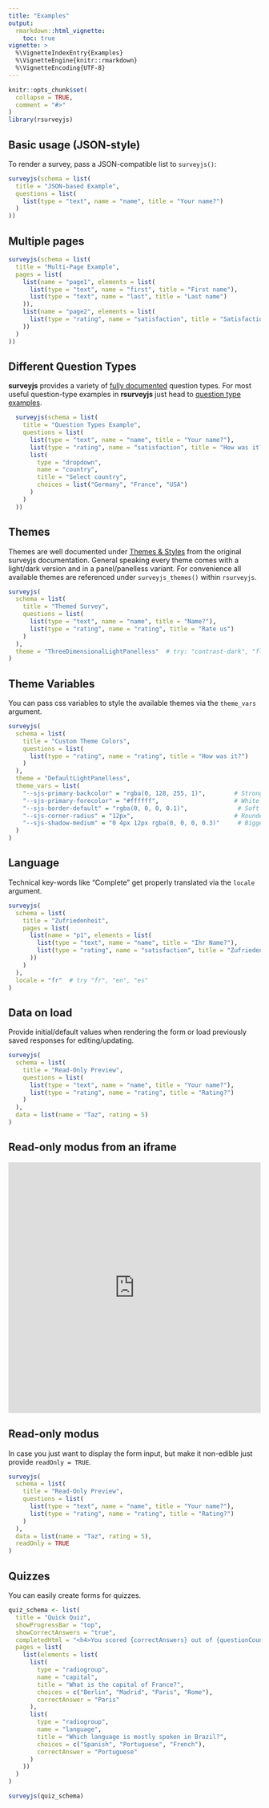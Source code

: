 ```yaml
---
title: "Examples"
output: 
  rmarkdown::html_vignette:
    toc: true
vignette: >
  %\VignetteIndexEntry{Examples}
  %\VignetteEngine{knitr::rmarkdown}
  %\VignetteEncoding{UTF-8}
---
```


```r
knitr::opts_chunk$set(
  collapse = TRUE,
  comment = "#>"
)
library(rsurveyjs)
```

## Basic usage (JSON-style)

To render a survey, pass a JSON-compatible list to `surveyjs()`:

```r
surveyjs(schema = list(
  title = "JSON-based Example",
  questions = list(
    list(type = "text", name = "name", title = "Your name?")
  )
))
```

## Multiple pages

```r
surveyjs(schema = list(
  title = "Multi-Page Example",
  pages = list(
    list(name = "page1", elements = list(
      list(type = "text", name = "first", title = "First name"),
      list(type = "text", name = "last", title = "Last name")
    )),
    list(name = "page2", elements = list(
      list(type = "rating", name = "satisfaction", title = "Satisfaction?")
    ))
  )
))
```

## Different Question Types

**surveyjs** provides a variety of [fully documented](https://surveyjs.io/form-library/documentation/question) question types. For most useful question-type examples in **rsurveyjs** just head to [question type examples](articles/question-types.html).

```r
  surveyjs(schema = list(
    title = "Question Types Example",
    questions = list(
      list(type = "text", name = "name", title = "Your name?"),
      list(type = "rating", name = "satisfaction", title = "How was it?"),
      list(
        type = "dropdown",
        name = "country",
        title = "Select country",
        choices = list("Germany", "France", "USA")
      )
    )
  ))
```


## Themes

Themes are well documented under [Themes & Styles](https://surveyjs.io/form-library/documentation/manage-default-themes-and-styles) from the original surveyjs documentation. General speaking every theme comes with a light/dark version and in a panel/panelless variant. For convenience all available themes are referenced under `surveyjs_themes()` within `rsurveyjs`.

```r
surveyjs(
  schema = list(
    title = "Themed Survey",
    questions = list(
      list(type = "text", name = "name", title = "Name?"),
      list(type = "rating", name = "rating", title = "Rate us")
    )
  ),
  theme = "ThreeDimensionalLightPanelless"  # try: "contrast-dark", "flat-light", etc.
)
```

## Theme Variables

You can pass css variables to style the available themes via the `theme_vars` argument.

```r
surveyjs(
  schema = list(
    title = "Custom Theme Colors",
    questions = list(
      list(type = "rating", name = "rating", title = "How was it?")
    )
  ),
  theme = "DefaultLightPanelless",
  theme_vars = list(
    "--sjs-primary-backcolor" = "rgba(0, 128, 255, 1)",        # Strong blue
    "--sjs-primary-forecolor" = "#ffffff",                     # White text
    "--sjs-border-default" = "rgba(0, 0, 0, 0.1)",              # Soft border
    "--sjs-corner-radius" = "12px",                            # Rounded corners
    "--sjs-shadow-medium" = "0 4px 12px rgba(0, 0, 0, 0.3)"     # Bigger shadow
  )
)
```

## Language

Technical key-words like "Complete" get properly translated via the `locale` argument.

```r
surveyjs(
  schema = list(
    title = "Zufriedenheit",
    pages = list(
      list(name = "p1", elements = list(
        list(type = "text", name = "name", title = "Ihr Name?"),
        list(type = "rating", name = "satisfaction", title = "Zufrieden?")
      ))
    )
  ),
  locale = "fr"  # try "fr", "en", "es"
)
```

## Data on load

Provide initial/default values when rendering the form or load previously saved responses for editing/updating.

```r
surveyjs(
  schema = list(
    title = "Read-Only Preview",
    questions = list(
      list(type = "text", name = "name", title = "Your name?"),
      list(type = "rating", name = "rating", title = "Rating?")
    )
  ),
  data = list(name = "Taz", rating = 5)
)
```

## Read-only modus from an iframe

<iframe src="https://yourdomain.com/survey.html" width="100%" height="500" style="border:none;"></iframe>


## Read-only modus

In case you just want to display the form input, but make it non-edible just provide `readOnly = TRUE`.

```r
surveyjs(
  schema = list(
    title = "Read-Only Preview",
    questions = list(
      list(type = "text", name = "name", title = "Your name?"),
      list(type = "rating", name = "rating", title = "Rating?")
    )
  ),
  data = list(name = "Taz", rating = 5),
  readOnly = TRUE
)
```

## Quizzes

You can easily create forms for quizzes.

```r
quiz_schema <- list(
  title = "Quick Quiz",
  showProgressBar = "top",
  showCorrectAnswers = "true",
  completedHtml = "<h4>You scored {correctAnswers} out of {questionCount}.</h4>",
  pages = list(
    list(elements = list(
      list(
        type = "radiogroup",
        name = "capital",
        title = "What is the capital of France?",
        choices = c("Berlin", "Madrid", "Paris", "Rome"),
        correctAnswer = "Paris"
      ),
      list(
        type = "radiogroup",
        name = "language",
        title = "Which language is mostly spoken in Brazil?",
        choices = c("Spanish", "Portuguese", "French"),
        correctAnswer = "Portuguese"
      )
    ))
  )
)

surveyjs(quiz_schema)
```
